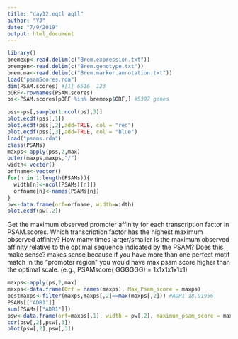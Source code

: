 ```yaml
---
title: "day12.eqtl aqtl"
author: "YJ"
date: "7/9/2019"
output: html_document
---
```


```r

library()
bremexp<-read.delim(c("Brem.expression.txt"))
bremgen<-read.delim(c("Brem.genotype.txt"))
brem.ma<-read.delim(c("Brem.marker.annotation.txt"))
load("psamScores.rda")
dim(PSAM.scores) #[1] 6516  123
pORF<-rownames(PSAM.scores)
ps<-PSAM.scores[pORF %in% bremexp$ORF,] #5397 genes

pss<-ps[,sample(1:ncol(ps),3)]
plot.ecdf(pss[,1])
plot.ecdf(pss[,2],add=TRUE, col = "red")
plot.ecdf(pss[,3],add=TRUE, col = "blue")
load("psams.rda")
class(PSAMs)
maxps<-apply(pss,2,max)
outer(maxps,maxps,"/")
width<-vector()
orfname<-vector()
for(n in 1:length(PSAMs)){
  width[n]<-ncol(PSAMs[[n]])
  orfname[n]<-names(PSAMs[n])
}
pw<-data.frame(orf=orfname, width=width)
plot.ecdf(pw[,2])

```
Get the maximum observed promoter affinity for each transcription factor in PSAM.scores. Which transcription factor has the highest maximum observed affinity? How many times larger/smaller is the maximum observed affinity relative to the optimal sequence indicated by the PSAM? Does this make sense?
makes sense because if you have more than one perfect motif match in the "promoter region" you would have max psam score higher than the optimal scale. (e.g., PSAMscore( GGGGGG) = 1x1x1x1x1x1)
```r
maxps<-apply(ps,2,max)
maxps<-data.frame(Orf = names(maxps), Max_Psam_score = maxps)
bestmaxps<-filter(maxps,maxps[,2]==max(maxps[,2])) #ADR1 18.91956
PSAMs[["ADR1"]]
sum(PSAMs[["ADR1"]])
psw<-data.frame(orf=maxps[,1], width = pw[,2], maximum_psam_score = maxps[,2])
cor(psw[,2],psw[,3])
plot(psw[,2],psw[,3]) 
```

